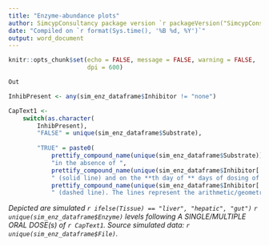 ```yaml
---
title: "Enzyme-abundance plots"
author: SimcypConsultancy package version `r packageVersion("SimcypConsultancy")`
date: "Compiled on `r format(Sys.time(), '%B %d, %Y')`"
output: word_document
---
```


```r

knitr::opts_chunk$set(echo = FALSE, message = FALSE, warning = FALSE, 
                      dpi = 600)

```

```r

Out

```


```r

InhibPresent <- any(sim_enz_dataframe$Inhibitor != "none")

CapText1 <-
    switch(as.character(
        InhibPresent), 
        "FALSE" = unique(sim_enz_dataframe$Substrate),
        
        "TRUE" = paste0(
            prettify_compound_name(unique(sim_enz_dataframe$Substrate)), 
            "in the absence of ",
            prettify_compound_name(unique(sim_enz_dataframe$Inhibitor[!sim_enz_dataframe$Inhibitor == "none"])),
            " (solid line) and on the **th day of ** days of dosing of ", 
            prettify_compound_name(unique(sim_enz_dataframe$Inhibitor[!sim_enz_dataframe$Inhibitor == "none"])),
            " (dashed line). The lines represent the arithmetic/geometric mean data for the simulated population (n = **)"))


```

*Depicted are simulated `r ifelse(Tissue) == "liver", "hepatic", "gut")` `r unique(sim_enz_dataframe$Enzyme)` levels following A SINGLE/MULTIPLE ORAL DOSE(s) of `r CapText1`. Source simulated data: `r unique(sim_enz_dataframe$File)`.*


